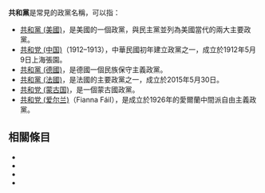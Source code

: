 '''共和黨'''是常見的政黨名稱，可以指：

* [[共和黨_(美國)|共和黨 (美國)]]，是美國的一個政黨，與民主黨並列為美國當代的兩大主要政黨。
* [[共和党_(中国)|共和党 (中国)]]（1912–1913），中華民國初年建立政黨之一，成立於1912年5月9日上海張園。
* [[共和黨_(德國)|共和黨 (德國)]]，是德國一個民族保守主義政黨。
* [[共和黨_(法國)|共和黨 (法國)]]，是法國的主要政黨之一，成立於2015年5月30日。
* [[共和党_(蒙古国)|共和党 (蒙古国)]]，是一個蒙古國政黨。
* [[共和党_(爱尔兰)|共和党 (爱尔兰)]]（Fianna Fáil），是成立於1926年的愛爾蘭中間派自由主義政黨。

== 相關條目 ==
*{{lookfrom|共和党}}
*{{lookfrom|共和黨}}
*{{intitle|共和党}}
*{{intitle|共和黨}}

{{disambig|Cat=三字政黨消歧義}}
